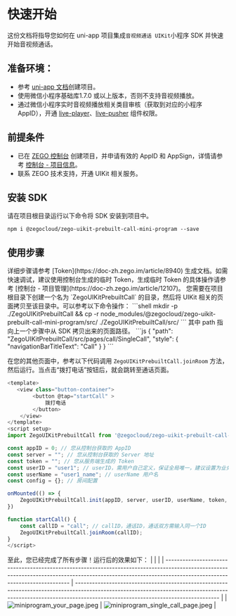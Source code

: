 # 快速开始

这份文档将指导您如何在 uni-app 项目集成`音视频通话 UIKit`小程序 SDK 并快速开始音视频通话。

## 准备环境：
- 参考 [uni-app 文档](https://zh.uniapp.dcloud.io/quickstart-hx.html)创建项目。
- 使用微信小程序基础库1.7.0 或以上版本，否则不支持音视频播放。
- 通过微信小程序实时音视频播放相关类目审核（获取到对应的小程序 AppID），开通 [live-player](https://developers.weixin.qq.com/miniprogram/dev/component/live-player.html)、[live-pusher](https://developers.weixin.qq.com/miniprogram/dev/component/live-pusher.html) 组件权限。

## 前提条件
- 已在 [ZEGO 控制台](https://console.zego.im/account/login) 创建项目，并申请有效的 AppID 和 AppSign，详情请参考 [控制台 - 项目信息](https://doc-zh.zego.im/article/12107)。
- 联系 ZEGO 技术支持，开通 UIKit 相关服务。
## 安装 SDK

请在项目根目录运行以下命令将 SDK 安装到项目中。

```shell
npm i @zegocloud/zego-uikit-prebuilt-call-mini-program --save
```

## 使用步骤

<Steps>
<Step title="在您的服务端部署好 Token 生成服务。">
详细步骤请参考 [Token](https://doc-zh.zego.im/article/8940) 生成文档。如需快速调试，建议使用控制台生成的临时 Token，生成临时 Token 的具体操作请参考 [控制台 - 项目管理](https://doc-zh.zego.im/article/12107)。
</Step>
<Step title="导入 UIKit 页面">
您需要在项目根目录下创建一个名为 `ZegoUIKitPrebuiltCall` 的目录，然后将 UIKit 相关的页面拷贝至该目录中。可以参考以下命令操作：
```shell
mkdir -p ./ZegoUIKitPrebuiltCall && cp -r node_modules/@zegocloud/zego-uikit-prebuilt-call-mini-program/src/ ./ZegoUIKitPrebuiltCall/src/
```
</Step>
<Step title="在 uni-app 的 pages.json 文件中添加一个跳转至 UIKit 的页面配置项。">
其中 path 指向上一个步骤中从 SDK 拷贝出来的页面路径。
```js
{
    "path": "ZegoUIKitPrebuiltCall/src/pages/call/SingleCall",
    "style": {
        "navigationBarTitleText": "Call"
    }
}
```
</Step>
<Step title="跳转至通话页面。">

在您的其他页面中，参考以下代码调用 `ZegoUIKitPrebuiltCall.joinRoom` 方法，然后运行。当点击“拨打电话”按钮后，就会跳转至通话页面。

```js YourPage.vue
<template>
   <view class="button-container">
        <button @tap="startCall" >
            拨打电话
        </button>
    </view>
</template>
<script setup>
import ZegoUIKitPrebuiltCall from '@zegocloud/zego-uikit-prebuilt-call-mini-program';

const appID = 0; // 您从控制台获取的 AppID
const server = ""; // 您从控制台获取的 Server 地址
const token = ""; // 您从服务端生成的 Token
const userID = "user1"; // userID，需用户自己定义，保证全局唯一，建议设置为业务系统中的用户唯一标识
const userName = "user1_name"; // userName 用户名
const config = {}; // 房间配置

onMounted(() => {
	ZegoUIKitPrebuiltCall.init(appID, server, userID, userName, token, config);
})

function startCall() {
    const callID = "call"; // callID，通话ID，通话双方需输入同一个ID
    ZegoUIKitPrebuiltCall.joinRoom(callID);
}
</script>
```

</Step>
</Steps>

至此，您已经完成了所有步骤！运行后的效果如下：
|                                                                                                                                                                                                          |                                                                                                                                                                                                                 |
| -------------------------------------------------------------------------------------------------------------------------------------------------------------------------------------------------------- | --------------------------------------------------------------------------------------------------------------------------------------------------------------------------------------------------------------- |
| <Frame width="256" height="auto" caption=""><img src="https://media-resource.spreading.io/docuo/workspace564/27e54a759d23575969552654cb45bf89/12765df983.jpeg" alt="miniprogram_your_page.jpeg"/></Frame> | <Frame width="256" height="auto" caption=""><img src="https://media-resource.spreading.io/docuo/workspace564/27e54a759d23575969552654cb45bf89/efee65a3e8.jpeg" alt="miniprogram_single_call_page.jpeg"/></Frame> |


